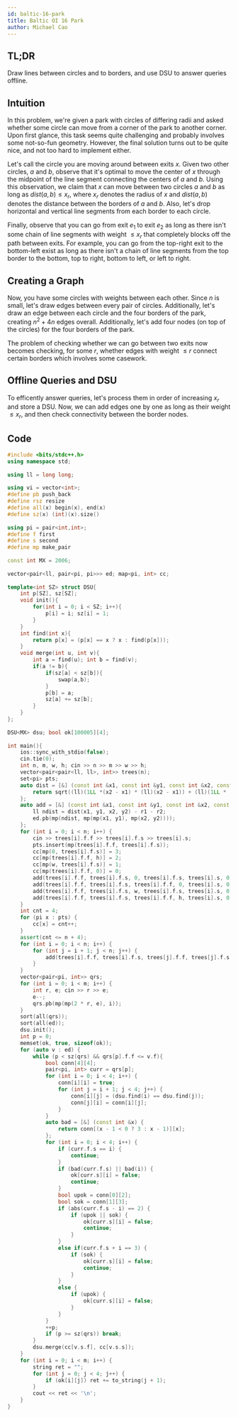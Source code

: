 ```yaml
---
id: baltic-16-park
title: Baltic OI 16 Park
author: Michael Cao
---
```


## TL;DR

Draw lines between circles and to borders, and use DSU to answer queries offline.

## Intuition

In this problem, we're given a park with circles of differing radii and asked whether some circle can move from a corner of the park to another corner. Upon first glance, this task seems quite challenging and probably involves some not-so-fun geometry. However, the final solution turns out to be quite nice, and not too hard to implement either.

Let's call the circle you are moving around between exits $x$. Given two other circles, $a$ and $b$, observe that it's optimal to move the center of $x$ through the midpoint of the line segment connecting the centers of $a$ and $b$. Using this observation, we claim that $x$ can move between two circles $a$ and $b$ as long as $dist(a, b) \leq x_r$, where $x_r$ denotes the radius of $x$ and $dist(a, b)$ denotes the distance between the borders of $a$ and $b$. Also, let's drop horizontal and vertical line segments from each border to each circle.

Finally, observe that you can go from exit $e_1$ to exit $e_2$ as long as there isn't some chain of line segments with weight $\leq x_r$ that completely blocks off the path between exits. For example, you can go from the top-right exit to the bottom-left exist as long as there isn't a chain of line segments from the top border to the bottom, top to right, bottom to left, or left to right. 

## Creating a Graph

Now, you have some circles with weights between each other. Since $n$ is small, let's draw edges between every pair of circles. Additionally, let's draw an edge between each circle and the four borders of the park, creating $n ^ 2 + 4n$ edges overall. Additionally, let's add four nodes (on top of the circles) for the four borders of the park.

The problem of checking whether we can go between two exits now becomes checking, for some $r$, whether edges with weight $\leq r$ connect certain borders which involves some casework. 

## Offline Queries and DSU

To efficently answer queries, let's process them in order of increasing $x_r$ and store a DSU. Now, we can add edges one by one as long as their weight $\leq x_r$, and then check connectivity between the border nodes.

## Code

```cpp
#include <bits/stdc++.h> 
using namespace std;
 
using ll = long long;
 
using vi = vector<int>;
#define pb push_back
#define rsz resize
#define all(x) begin(x), end(x)
#define sz(x) (int)(x).size()
 
using pi = pair<int,int>;
#define f first
#define s second
#define mp make_pair
 
const int MX = 2006;
 
vector<pair<ll, pair<pi, pi>>> ed; map<pi, int> cc;
 
template<int SZ> struct DSU{
    int p[SZ], sz[SZ];
    void init(){
        for(int i = 0; i < SZ; i++){
            p[i] = i; sz[i] = 1;
        }
    }
    int find(int x){
        return p[x] = (p[x] == x ? x : find(p[x]));
    }
    void merge(int u, int v){
        int a = find(u); int b = find(v);
        if(a != b){
            if(sz[a] < sz[b]){
                swap(a,b);
            }
            p[b] = a;
            sz[a] += sz[b];
        }
    }
};
 
DSU<MX> dsu; bool ok[100005][4];
 
int main(){
    ios::sync_with_stdio(false);
    cin.tie(0);
    int n, m, w, h; cin >> n >> m >> w >> h;
    vector<pair<pair<ll, ll>, int>> trees(n);
    set<pi> pts;
    auto dist = [&] (const int &x1, const int &y1, const int &x2, const int &y2) {
        return sqrt((ll)(1LL *(x2 - x1) * (ll)(x2 - x1)) + (ll)(1LL * (y2 - y1) * (y2 - y1)));
    };
    auto add = [&] (const int &x1, const int &y1, const int &x2, const int &y2, const ll &r1, const ll &r2) {
        ll ndist = dist(x1, y1, x2, y2) - r1 - r2;
        ed.pb(mp(ndist, mp(mp(x1, y1), mp(x2, y2))));
    };
    for (int i = 0; i < n; i++) {
        cin >> trees[i].f.f >> trees[i].f.s >> trees[i].s;
        pts.insert(mp(trees[i].f.f, trees[i].f.s));
        cc[mp(0, trees[i].f.s)] = 3;
        cc[mp(trees[i].f.f, h)] = 2;
        cc[mp(w, trees[i].f.s)] = 1;
        cc[mp(trees[i].f.f, 0)] = 0;
        add(trees[i].f.f, trees[i].f.s, 0, trees[i].f.s, trees[i].s, 0);
        add(trees[i].f.f, trees[i].f.s, trees[i].f.f, 0, trees[i].s, 0);
        add(trees[i].f.f, trees[i].f.s, w, trees[i].f.s, trees[i].s, 0);
        add(trees[i].f.f, trees[i].f.s, trees[i].f.f, h, trees[i].s, 0);
    }
    int cnt = 4;
    for (pi x : pts) {
        cc[x] = cnt++;
    }
    assert(cnt <= n + 4);
    for (int i = 0; i < n; i++) {
        for (int j = i + 1; j < n; j++) {
            add(trees[i].f.f, trees[i].f.s, trees[j].f.f, trees[j].f.s, trees[i].s, trees[j].s);
        }
    }
    vector<pair<pi, int>> qrs;
    for (int i = 0; i < m; i++) {
        int r, e; cin >> r >> e;
        e--;
        qrs.pb(mp(mp(2 * r, e), i));
    }
    sort(all(qrs));
    sort(all(ed));
    dsu.init();
    int p = 0;
    memset(ok, true, sizeof(ok));
    for (auto v : ed) {
        while (p < sz(qrs) && qrs[p].f.f <= v.f){
            bool conn[4][4];
            pair<pi, int> curr = qrs[p];
            for (int i = 0; i < 4; i++) {
                conn[i][i] = true;
                for (int j = i + 1; j < 4; j++) {
                    conn[i][j] = (dsu.find(i) == dsu.find(j));
                    conn[j][i] = conn[i][j];
                }
            }
            auto bad = [&] (const int &x) {
                return conn[(x - 1 < 0 ? 3 : x - 1)][x];
            };
            for (int i = 0; i < 4; i++) {
                if (curr.f.s == i) {
                    continue;
                }
                if (bad(curr.f.s) || bad(i)) {
                    ok[curr.s][i] = false;
                    continue;
                }
                bool upok = conn[0][2];
                bool sok = conn[1][3];
                if (abs(curr.f.s - i) == 2) {
                    if (upok || sok) {
                        ok[curr.s][i] = false;
                        continue;
                    }
                }
                else if(curr.f.s + i == 3) {
                    if (sok) {
                        ok[curr.s][i] = false;
                        continue;
                    }
                }
                else {
                    if (upok) {
                        ok[curr.s][i] = false; 
                    }
                }
            }
            ++p;
            if (p >= sz(qrs)) break;
        }
        dsu.merge(cc[v.s.f], cc[v.s.s]);
    }
    for (int i = 0; i < m; i++) {
        string ret = "";
        for (int j = 0; j < 4; j++) {
            if (ok[i][j]) ret += to_string(j + 1);
        }
        cout << ret << '\n';
    }
}
```




